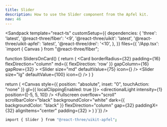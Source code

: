 ```yaml
---
title: Slider
description: How to use the Slider component from the Apfel kit.
nav: 46
---
```


<Sandpack
  template="react-ts"
  customSetup={{
    dependencies: {
      'three': 'latest',
      '@react-three/fiber': '<9',
      '@react-three/uikit': 'latest',
      '@react-three/uikit-apfel': 'latest',
      '@react-three/drei': '<10',
    },
  }}
  files={{
    '/App.tsx': `import { Canvas } from "@react-three/fiber";

function SlidersOnCard() {
  return (
    <Card
      borderRadius={32}
      padding={16}
      flexDirection="column"
      md={{ flexDirection: 'row' }}
      gapColumn={16}
      gapRow={32}
    >
      <Container flexDirection="column" gapRow={16} width={250}>
        <Slider size="xs" defaultValue={25} />
        <Slider size="sm" defaultValue={50} />
        <Slider size="md" defaultValue={75} icon={<BoxSelect />} />
        <Slider size="lg" defaultValue={100} icon={<BoxSelect />} />
      </Container>
    </Card>
  )
}

  return (
    <Canvas style={{ position: "absolute", inset: "0", touchAction: "none" }} gl={{ localClippingEnabled: true }}>
      <ambientLight intensity={0.5} />
      <directionalLight intensity={1} position={[-5, 5, 10]} />
      <Defaults>
        <Fullscreen
          overflow="scroll"
          scrollbarColor="black"
          backgroundColor="white"
          dark={{ backgroundColor: "black" }}
          flexDirection="column"
          gap={32}
          paddingX={32}
          alignItems="center"
          padding={32}
        >
          <SlidersOnCard />
        </Fullscreen>
      </Defaults>
    </Canvas>
  )
}`}}
/>

```bash
import { Slider } from "@react-three/uikit-apfel";
```